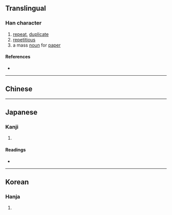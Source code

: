 {{also|疊}}
{{character info/new}}
==Translingual==

===Han character===
{{Han char|rn=72|rad=日|as=15|sn=19|four=|canj=AAAM|ids=⿱晶冝}}

# [[repeat]], [[duplicate]]
# [[repetitious]]
# a mass [[noun]] for [[paper]]

====References====
* {{Han ref|kx=0501.281|hdz=21541.020|uh=66E1|ud=26337}}

----

==Chinese==
{{zh-see|疊|v}}

----

==Japanese==

===Kanji===
{{ja-kanji|grade=|rs=日15}}

# {{defn|lang=ja|sort=日15}}

====Readings====
* {{ja-readings|on=[[じょう]] (jō), [[ちょう]] (chō)|kun=[[たたむ]] (tatamu), [[たたみ]] (tatami), [[かさねる]] (kasaneru)}}

----

==Korean==

===Hanja===
{{ko-hanja|hangeul=접|eumhun=|rv=jeop|mr=chŏp|y=cep}}

# {{defn|lang=ko|sort=日15}}